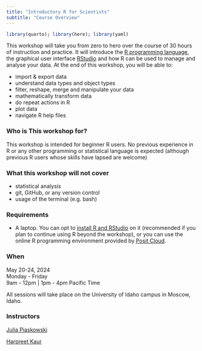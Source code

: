 ```yaml
---
title: "Introductory R for Scientists"
subtitle: "Course Overview"
---
```


```r
library(quarto); library(here); library(yaml)
```


This workshop will take you from zero to hero over the course of 30 hours of instruction and practice. It will introduce the [R programming language](https://www.r-project.org/), the graphical user interface [RStudio](https://www.rstudio.com/products/rstudio/) and how R can be used to manage and analyse your data. At the end of this workshop, you will be able to:

-   import & export data
-   understand data types and object types
-   filter, reshape, merge and manipulate your data
-   mathematically transform data
-   do repeat actions in R
-   plot data
-   navigate R help files

### Who is This workshop for?

This workshop is intended for beginner R users. No previous experience in R or any other programming or statistical language is expected (although previous R users whose skills have lapsed are welcome)

### What this workshop will not cover

-   statistical analysis
-   git, GitHub, or any version control
-   usage of the terminal (e.g. bash)


### Requirements

-   A laptop. You can opt to [install R and RStudio](r-installation-instructions.qmd) on it (recommended if you plan to continue using R beyond the workshop), or you can use the online R programming environment provided by [Posit Cloud](https://posit.cloud/).

### When

May 20-24, 2024\
Monday - Friday\
9am - 12pm | 1pm - 4pm Pacific Time

All sessions will take place on the University of Idaho campus in Moscow, Idaho.



### Instructors

[Julia Piaskowski](https://www.uidaho.edu/cals/statistical-programs/people/julia-piaskowski)

[Harpreet Kaur](https://www.uidaho.edu/cals/people/harpreet-kaur)

